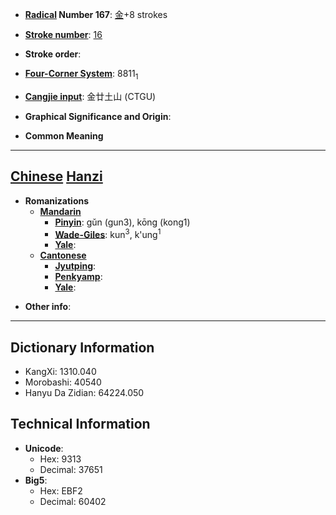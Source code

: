 * '''[[Wiktionary:Chinese radical index| Radical]] Number 167''': [[Wiktionary:Chinese radical index 金|金]]+8 strokes

* '''[[Wiktionary:Chinese total strokes index|Stroke number]]''': [[Wiktionary:Chinese total strokes index 16|16]]

* '''Stroke order''': 

* '''[[Wiktionary:Chinese four corner index|Four-Corner System]]''': 8811<sub>1</sub>

* '''[[Wiktionary:Chinese Cangjie index|Cangjie input]]''': 金廿土山 (CTGU)

* '''Graphical Significance and Origin''': 

* '''Common Meaning'''

----

== [[Chinese]] [[Hanzi]] ==

* '''Romanizations'''
** '''[[Mandarin]]'''
*** '''[[Pinyin]]''': gǔn (gun3), kōng (kong1)
*** '''[[Wade-Giles]]''': kun<sup>3</sup>, k'ung<sup>1</sup>
*** '''[[Yale]]''': 
** '''[[Cantonese]]'''
*** '''[[Jyutping]]''':
*** '''[[Penkyamp]]''': 
*** '''[[Yale]]''': 

* '''Other info''': 

----

== Dictionary Information ==

* KangXi: 1310.040
* Morobashi: 40540
* Hanyu Da Zidian: 64224.050

== Technical Information ==

* '''Unicode''':
** Hex: 9313
** Decimal: 37651
* '''Big5''':
** Hex: EBF2
** Decimal: 60402